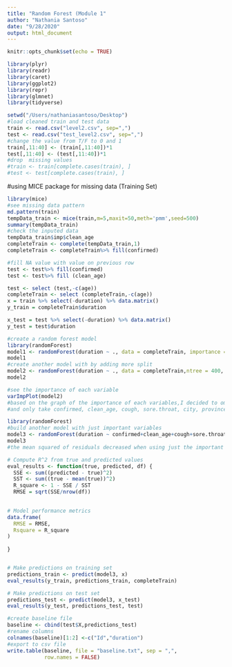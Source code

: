 ```yaml
---
title: "Random Forest (Module 1"
author: "Nathania Santoso"
date: "9/28/2020"
output: html_document
---
```


```r
knitr::opts_chunk$set(echo = TRUE)
```

```r
library(plyr)
library(readr)
library(caret)
library(ggplot2)
library(repr)
library(glmnet)
library(tidyverse)
```

```r
setwd("/Users/nathaniasantoso/Desktop")
#load cleaned train and test data
train <- read.csv("level2.csv", sep=",")
test <- read.csv("test_level2.csv", sep=",")
#change the value from T/F to 0 and 1
train[,11:40] <- (train[,11:40])*1
test[,11:40] <- (test[,11:40])*1
#drop  missing values
#train <- train[complete.cases(train), ]
#test <- test[complete.cases(train), ]
```
#using MICE package for missing data (Training Set)
```r
library(mice)
#see missing data pattern
md.pattern(train)
tempData_train <- mice(train,m=5,maxit=50,meth='pmm',seed=500)
summary(tempData_train)
#check the inputed data
tempData_train$imp$clean_age
completeTrain <- complete(tempData_train,1)
completeTrain <- completeTrain%>% fill(confirmed)
```

```r
#fill NA value with value on previous row
test <- test%>% fill(confirmed)
test <- test%>% fill (clean_age)
```

```r
test <- select (test,-c(age))
completeTrain <- select (completeTrain,-c(age))
x = train %>% select(-duration) %>% data.matrix()
y_train = completeTrain$duration

x_test = test %>% select(-duration) %>% data.matrix()
y_test = test$duration
```

```r
#create a random forest model
library(randomForest)
model1 <- randomForest(duration ~ ., data = completeTrain, importance = TRUE)
model1
#create another model with by adding more split
model2 <- randomForest(duration ~ ., data = completeTrain,ntree = 400, mtry = 6, importance = TRUE)
model2
```

```r
#see the importance of each variable
varImpPlot(model2) 
#based on the graph of the importance of each variables,I decided to omit some variables
#and only take confirmed, clean_age, cough, sore.throat, city, province, fever (since those are more importance based on the graph
```
```r
library(randomForest)
#build another model with just important variables
model3 <- randomForest(duration ~ confirmed+clean_age+cough+sore.throat+city+province+fever, data = completeTrain, ntree = 200, mtry = 6, importance = TRUE)
model3
#the mean squared of residuals decreased when using just the important variable
```
```r
# Compute R^2 from true and predicted values
eval_results <- function(true, predicted, df) {
  SSE <- sum((predicted - true)^2)
  SST <- sum((true - mean(true))^2)
  R_square <- 1 - SSE / SST
  RMSE = sqrt(SSE/nrow(df))

  
# Model performance metrics
data.frame(
  RMSE = RMSE,
  Rsquare = R_square
)
  
}


# Make predictions on training set
predictions_train <- predict(model3, x)
eval_results(y_train, predictions_train, completeTrain) 

# Make predictions on test set
predictions_test <- predict(model3, x_test)
eval_results(y_test, predictions_test, test)
```

```r
#create baseline file
baseline <- cbind(test$X,predictions_test)
#rename columns
colnames(baseline)[1:2] <-c("Id","duration")
#export to csv file
write.table(baseline, file = "baseline.txt", sep = ",",
            row.names = FALSE)
```
